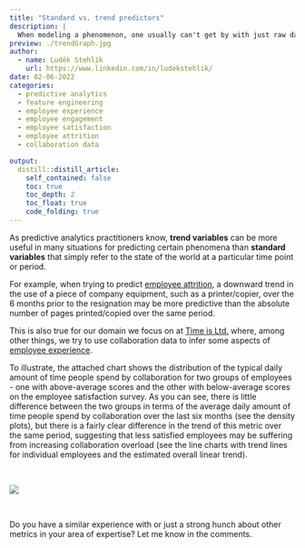 ```yaml
---
title: "Standard vs. trend predictors"
description: |
  When modeling a phenomenon, one usually can't get by with just raw data but must use one's domain knowledge to select and transform the most relevant variables from raw data to be able to successfully grasp regularities in the domain of one's interest. Let's look at one simple example of such feature engineering from the domain of collaboration analytics.
preview: ./trendGraph.jpg
author:
  - name: Luděk Stehlík
    url: https://www.linkedin.com/in/ludekstehlik/
date: 02-06-2022
categories:
  - predictive analytics
  - feature engineering
  - employee experience
  - employee engagement
  - employee satisfaction
  - employee attrition
  - collaboration data

output:
  distill::distill_article:
    self_contained: false
    toc: true
    toc_depth: 2
    toc_float: true
    code_folding: true
---
```



As predictive analytics practitioners know, **trend variables** can be more useful in many situations for predicting certain phenomena than **standard variables** that simply refer to the state of the world at a particular time point or period. 

For example, when trying to predict [employee attrition](https://www.aihr.com/blog/employee-attrition/), a downward trend in the use of a piece of company equipment, such as a printer/copier, over the 6 months prior to the resignation may be more predictive than the absolute number of pages printed/copied over the same period. 

This is also true for our domain we focus on at [Time is Ltd.](https://www.timeisltd.com/) where, among other things, we try to use collaboration data to infer some aspects of [employee experience](https://www.cultureamp.com/blog/what-is-employee-experience).

To illustrate, the attached chart shows the distribution of the typical daily amount of time people spend by collaboration for two groups of employees - one with above-average scores and the other with below-average scores on the employee satisfaction survey. As you can see, there is little difference between the two groups in terms of the average daily amount of time people spend by collaboration over the last six months (see the density plots), but there is a fairly clear difference in the trend of this metric over the same period, suggesting that less satisfied employees may be suffering from increasing collaboration overload (see the line charts with trend lines for individual employees and the estimated overall linear trend).  

<br> 

<img src="./collaborationActivityChart.png"> 

<br> 

Do you have a similar experience with or just a strong hunch about other metrics in your area of expertise? Let me know in the comments. 


